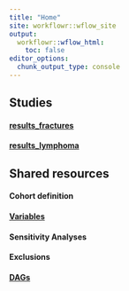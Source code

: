 ```yaml
---
title: "Home"
site: workflowr::wflow_site
output:
  workflowr::wflow_html:
    toc: false
editor_options:
  chunk_output_type: console
---
```


## Studies
#### [results_fractures](results_fractures.html)
#### [results_lymphoma](results_lymphoma.html)

## Shared resources
#### Cohort definition
#### [Variables](Variables.html)
#### Sensitivity Analyses
#### Exclusions
#### [DAGs](DAGs.html)

